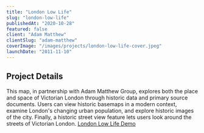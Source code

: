 ```yaml
---
title: "London Low Life"
slug: "london-low-life"
publishedAt: "2020-10-28"
featured: false
client: "Adam Matthew"
clientSlug: "adam-matthew"
coverImage: "/images/projects/london-low-life-cover.jpeg"
launchDate: "2011-11-10"
---
```

## Project Details
This map, in partnership with Adam Matthew Group, explores both the place and space of Victorian London through historic data and primary source documents. Users can view historic basemaps in a modern context, examine London's changing urban population, and explore historic images of the city. Finally, a historic street view feature lets users look around the streets of Victorian London.
[London Low Life Demo](https://www.youtube.com/watch?v=7i8anD9okmE)
